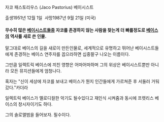 자코 패스토리우스 (Jaco Pastorius)
베이시스트

출생1951년 12월 1일 
사망1987년 9월 21일
(미국)

==== 무수히 많은 [[베이시스트]]들중 자코를 존경하지 않는 사람을 찾는게 더 빠를정도로 [[베이스]]의 역사를 새로 쓴 인물. ====

말그대로 베이스의 길을 새로이 만든인물로, 세계적으로 유명하고 뛰어난 베이시스트들에게 존경하는 베이스 연주자를 꼽으라하면 십중팔구 나오는 이름이다.

그만큼 일렉트릭 베이스에 끼친 영향은 어마어마하며 그의 위상은 베이시스트뿐만 아니라 모든 뮤지션들에게 엄청나다.

혹자는 "신이 세상에 자코를 보내고 베이스가 뭔지 인간들에게 가르쳐준 후 서둘러 거둬갔다."카더라

일렉트릭 베이스가 멜로디컬한 악기도 될수있다고 재인식 시켜줌과 동시에 프렛리스 베이스의 창시자이기도 하다.

그의 솔로앨범을 들어보자. 필수이다.
 
